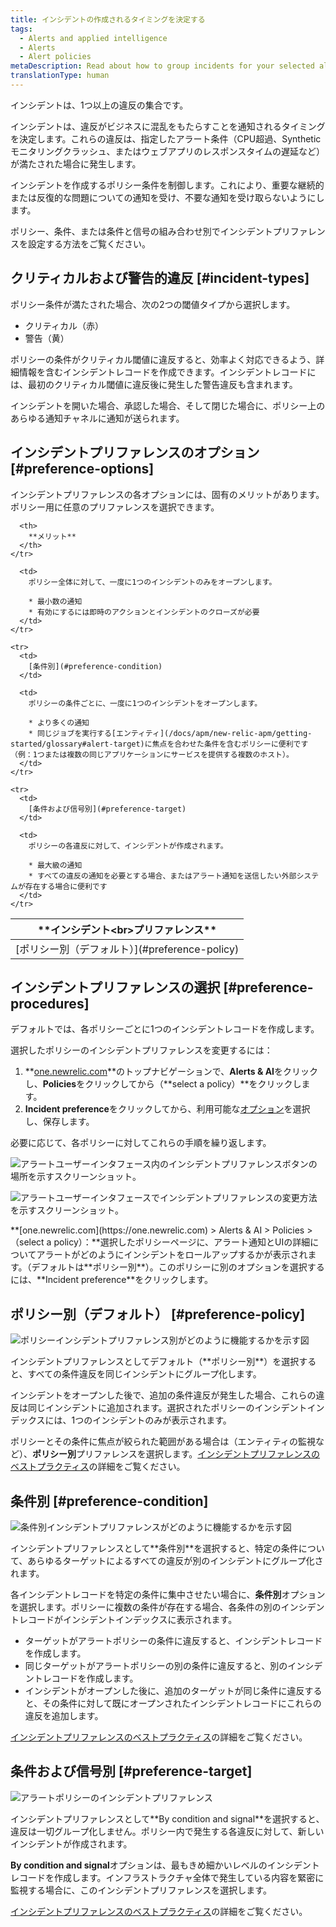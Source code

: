 ```yaml
---
title: インシデントの作成されるタイミングを決定する
tags:
  - Alerts and applied intelligence
  - Alerts
  - Alert policies
metaDescription: Read about how to group incidents for your selected alert policy and select your incident preference. The default is "by policy."
translationType: human
---
```







インシデントは、1つ以上の違反の集合です。

インシデントは、違反がビジネスに混乱をもたらすことを通知されるタイミングを決定します。これらの違反は、指定したアラート条件（CPU超過、Syntheticモニタリングクラッシュ、またはウェブアプリのレスポンスタイムの遅延など）が満たされた場合に発生します。

インシデントを作成するポリシー条件を制御します。これにより、重要な継続的または反復的な問題についての通知を受け、不要な通知を受け取らないようにします。

ポリシー、条件、または条件と信号の組み合わせ別でインシデントプリファレンスを設定する方法をご覧ください。

## クリティカルおよび警告的違反 [#incident-types]

ポリシー条件が満たされた場合、次の2つの閾値タイプから選択します。

* クリティカル（赤）
* 警告（黄）

ポリシーの条件がクリティカル閾値に違反すると、効率よく対応できるよう、詳細情報を含むインシデントレコードを作成できます。インシデントレコードには、最初のクリティカル閾値に違反後に発生した警告違反も含まれます。

インシデントを開いた場合、承認した場合、そして閉じた場合に、ポリシー上のあらゆる通知チャネルに通知が送られます。

## インシデントプリファレンスのオプション [#preference-options]

インシデントプリファレンスの各オプションには、固有のメリットがあります。ポリシー用に任意のプリファレンスを選択できます。

<table>
  <thead>
    <tr>
      <th width={200}>
        **インシデント&lt;br>プリファレンス**
      </th>

      <th>
        **メリット**
      </th>
    </tr>
  </thead>

  <tbody>
    <tr>
      <td>
        [ポリシー別（デフォルト）](#preference-policy)
      </td>

      <td>
        ポリシー全体に対して、一度に1つのインシデントのみをオープンします。

        * 最小数の通知
        * 有効にするには即時のアクションとインシデントのクローズが必要
      </td>
    </tr>

    <tr>
      <td>
        [条件別](#preference-condition)
      </td>

      <td>
        ポリシーの条件ごとに、一度に1つのインシデントをオープンします。

        * より多くの通知
        * 同じジョブを実行する[エンティティ](/docs/apm/new-relic-apm/getting-started/glossary#alert-target)に焦点を合わせた条件を含むポリシーに便利です（例：1つまたは複数の同じアプリケーションにサービスを提供する複数のホスト）。
      </td>
    </tr>

    <tr>
      <td>
        [条件および信号別](#preference-target)
      </td>

      <td>
        ポリシーの各違反に対して、インシデントが作成されます。

        * 最大級の通知
        * すべての違反の通知を必要とする場合、またはアラート通知を送信したい外部システムが存在する場合に便利です
      </td>
    </tr>
  </tbody>
</table>

## インシデントプリファレンスの選択 [#preference-procedures]

デフォルトでは、各ポリシーごとに1つのインシデントレコードを作成します。

選択したポリシーのインシデントプリファレンスを変更するには：

1. **[one.newrelic.com](https://one.newrelic.com/ "新しいウィンドウにリンクが開きます。")**のトップナビゲーションで、**Alerts & AI**をクリックし、**Policies**をクリックしてから（**select a policy）**をクリックします。
2. **Incident preference**をクリックしてから、利用可能な[オプション](#preference-options)を選択し、保存します。

必要に応じて、各ポリシーに対してこれらの手順を繰り返します。

<img
  title="アラートユーザーインタフェース内のインシデントプリファレンスボタンの場所を示すスクリーンショット。"
  alt="アラートユーザーインタフェース内のインシデントプリファレンスボタンの場所を示すスクリーンショット。"
  src={incidentPreferenceUi}
/>

<img
  title="アラートユーザーインタフェースでインシデントプリファレンスの変更方法を示すスクリーンショット。"
  alt="アラートユーザーインタフェースでインシデントプリファレンスの変更方法を示すスクリーンショット。"
  src={incidentPreferenceOptions}
/>

<figcaption>
  **[one.newrelic.com](https://one.newrelic.com) > Alerts & AI > Policies >（select a policy）：**選択したポリシーページに、アラート通知とUIの詳細についてアラートがどのようにインシデントをロールアップするかが表示されます。（デフォルトは**ポリシー別**）。このポリシーに別のオプションを選択するには、**Incident preference**をクリックします。
</figcaption>

## ポリシー別（デフォルト） [#preference-policy]

<img
  title="ポリシーインシデントプリファレンス別がどのように機能するかを示す図"
  alt="ポリシーインシデントプリファレンス別がどのように機能するかを示す図"
  src={byPolicy}
/>

<figcaption>
  インシデントプリファレンスとしてデフォルト（**ポリシー別**）を選択すると、すべての条件違反を同じインシデントにグループ化します。
</figcaption>

インシデントをオープンした後で、追加の条件違反が発生した場合、これらの違反は同じインシデントに追加されます。選択されたポリシーのインシデントインデックスには、1つのインシデントのみが表示されます。

ポリシーとその条件に焦点が絞られた範囲がある場合は（エンティティの監視など）、**ポリシー別**プリファレンスを選択します。[インシデントプリファレンスのベストプラクティス](/docs/new-relic-solutions/best-practices-guides/alerts-applied-intelligence/alerts-best-practices/#incident-practices)の詳細をご覧ください。

## 条件別 [#preference-condition]

<img
  title="条件別インシデントプリファレンスがどのように機能するかを示す図"
  alt="条件別インシデントプリファレンスがどのように機能するかを示す図"
  src={byCondition}
/>

<figcaption>
  インシデントプリファレンスとして**条件別**を選択すると、特定の条件について、あらゆるターゲットによるすべての違反が別のインシデントにグループ化されます。
</figcaption>

各インシデントレコードを特定の条件に集中させたい場合に、**条件別**オプションを選択します。ポリシーに複数の条件が存在する場合、各条件の別のインシデントレコードがインシデントインデックスに表示されます。

* ターゲットがアラートポリシーの条件に違反すると、インシデントレコードを作成します。
* 同じターゲットがアラートポリシーの別の条件に違反すると、別のインシデントレコードを作成します。
* インシデントがオープンした後に、追加のターゲットが同じ条件に違反すると、その条件に対して既にオープンされたインシデントレコードにこれらの違反を追加します。

[インシデントプリファレンスのベストプラクティス](/docs/new-relic-solutions/best-practices-guides/alerts-applied-intelligence/alerts-best-practices/#incident-practices)の詳細をご覧ください。

## 条件および信号別 [#preference-target]

<img
  title="アラートポリシーのインシデントプリファレンス"
  alt="アラートポリシーのインシデントプリファレンス"
  src={bySignal}
/>

<figcaption>
  インシデントプリファレンスとして**By condition and signal**を選択すると、違反は一切グループ化しません。ポリシー内で発生する各違反に対して、新しいインシデントが作成されます。
</figcaption>

**By condition and signal**オプションは、最もきめ細かいレベルのインシデントレコードを作成します。インフラストラクチャ全体で発生している内容を緊密に監視する場合に、このインシデントプリファレンスを選択します。

[インシデントプリファレンスのベストプラクティス](/docs/new-relic-solutions/best-practices-guides/alerts-applied-intelligence/alerts-best-practices/#incident-practices)の詳細をご覧ください。
